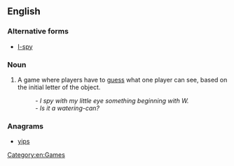 ==English==

===Alternative forms===
* [[I-spy]]

===Noun===
{{en-noun|-|sg=[[I]] [[spy]]}}

# {{games}} A game where players have to [[guess]] what one player can see, based on the initial letter of the object.
#: ''- I spy with my little eye something beginning with W.''<br>''- Is it a watering-can?''

===Anagrams===
* [[yips#English|yips]]

[[Category:en:Games]]